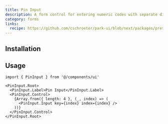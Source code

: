 ```yaml
---
title: Pin Input
description: A form control for entering numeric codes with separate digit fields.
category: forms
links:
  recipe: https://github.com/cschroeter/park-ui/blob/next/packages/preset/src/recipes/pin-input.ts
---
```


<ComponentExample name="basic" />

## Installation

<InstallationGuide />

## Usage

```tsx
import { PinInput } from '@/components/ui'
```

```tsx
<PinInput.Root>
  <PinInput.Label>Pin Input</PinInput.Label>
  <PinInput.Control>
    {Array.from({ length: 4 }, (_, index) => (
      <PinInput.Input key={index} index={index} />
    ))}
  </PinInput.Control>
</PinInput.Root>
```
